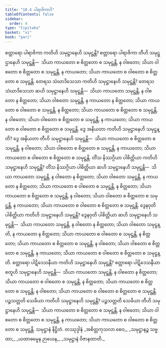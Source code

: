 ```yaml
---
title: "18.4 ပါရာဇိကာဒိ"
tableOfContents: false
sidebar:
  order: 4
type: "tipitaka"
basket: "vi"
book: "pari"
---
```



<DynamicBreadcrumb />

<Division number="473" book="pari" e="ch" v="5" p="362">

<Paragraph number="2222" book="pari">
စတ္တာရော ပါရာဇိကာ ကတိဟိ သမုဋ္ဌာနေဟိ သမုဋ္ဌန္တိ? စတ္တာရော ပါရာဇိကာ တီဟိ သမုဋ္ဌာနေဟိ သမုဋ္ဌန္တိ—  သိယာ ကာယတော စ စိတ္တတော စ သမုဋ္ဌန္တိ, န ဝါစတော; သိယာ ဝါစတော စ စိတ္တတော စ သမုဋ္ဌန္တိ, န ကာယတော; သိယာ ကာယတော စ ဝါစတော စ စိတ္တတော စ သမုဋ္ဌန္တိ.
</Paragraph>

<Paragraph number="2223" book="pari">
တေရသ သံဃာဒိသေသာ ကတိဟိ သမုဋ္ဌာနေဟိ သမုဋ္ဌန္တိ? တေရသ သံဃာဒိသေသာ ဆဟိ သမုဋ္ဌာနေဟိ သမုဋ္ဌန္တိ—  သိယာ ကာယတော သမုဋ္ဌန္တိ, န ဝါစတော န စိတ္တတော; သိယာ ဝါစတော သမုဋ္ဌန္တိ, န ကာယတော န စိတ္တတော; သိယာ ကာယတော စ ဝါစတော စ သမုဋ္ဌန္တိ, န စိတ္တတော; သိယာ ကာယတော စ စိတ္တတော စ သမုဋ္ဌန္တိ, န ဝါစတော; သိယာ ဝါစတော စ စိတ္တတော စ သမုဋ္ဌန္တိ, န ကာယတော; သိယာ ကာယတော စ ဝါစတော စ စိတ္တတော စ သမုဋ္ဌန္တိ.
</Paragraph>

<Paragraph number="2224" book="pari">
ဒွေ အနိယတာ ကတိဟိ သမုဋ္ဌာနေဟိ သမုဋ္ဌန္တိ? ဒွေ အနိယတာ တီဟိ သမုဋ္ဌာနေဟိ သမုဋ္ဌန္တိ—  သိယာ ကာယတော စ စိတ္တတော စ သမုဋ္ဌန္တိ, န ဝါစတော; သိယာ ဝါစတော စ စိတ္တတော စ သမုဋ္ဌန္တိ, န ကာယတော; သိယာ ကာယတော စ ဝါစတော စ စိတ္တတော စ သမုဋ္ဌန္တိ.
</Paragraph>

<Paragraph number="2225" book="pari">
တိံသ နိဿဂ္ဂိယာ ပါစိတ္တိယာ ကတိဟိ သမုဋ္ဌာနေဟိ သမုဋ္ဌန္တိ? တိံသ နိဿဂ္ဂိယာ ပါစိတ္တိယာ ဆဟိ သမုဋ္ဌာနေဟိ သမုဋ္ဌန္တိ—  သိယာ ကာယတော သမုဋ္ဌန္တိ, န ဝါစတော န စိတ္တတော; သိယာ ဝါစတော သမုဋ္ဌန္တိ, န ကာယတော န စိတ္တတော; သိယာ ကာယတော စ ဝါစတော စ သမုဋ္ဌန္တိ, န စိတ္တတော; သိယာ ကာယတော စ စိတ္တတော စ သမုဋ္ဌန္တိ, န ဝါစတော; သိယာ ဝါစတော စ စိတ္တတော စ သမုဋ္ဌန္တိ, န ကာယတော; သိယာ ကာယတော စ ဝါစတော စ စိတ္တတော စ သမုဋ္ဌန္တိ.
</Paragraph>

<Paragraph number="2226" book="pari">
ဒွေနဝုတိ ပါစိတ္တိယာ ကတိဟိ သမုဋ္ဌာနေဟိ သမုဋ္ဌန္တိ? ဒွေနဝုတိ ပါစိတ္တိယာ ဆဟိ သမုဋ္ဌာနေဟိ သမုဋ္ဌန္တိ—  သိယာ ကာယတော သမုဋ္ဌန္တိ, န ဝါစတော န စိတ္တတော; သိယာ ဝါစတော သမုဋ္ဌန္တိ, န ကာယတော န စိတ္တတော; သိယာ ကာယတော စ ဝါစတော စ သမုဋ္ဌန္တိ, န စိတ္တတော; သိယာ ကာယတော စ စိတ္တတော စ သမုဋ္ဌန္တိ, န ဝါစတော; သိယာ ဝါစတော စ စိတ္တတော စ သမုဋ္ဌန္တိ, န ကာယတော; သိယာ ကာယတော စ ဝါစတော စ စိတ္တတော စ သမုဋ္ဌန္တိ.
</Paragraph>

<Paragraph number="2227" book="pari">
စတ္တာရော ပါဋိဒေသနီယာ ကတိဟိ သမုဋ္ဌာနေဟိ သမုဋ္ဌန္တိ? စတ္တာရော ပါဋိဒေသနီယာ စတူဟိ သမုဋ္ဌာနေဟိ သမုဋ္ဌန္တိ—  သိယာ ကာယတော သမုဋ္ဌန္တိ, န ဝါစတော န စိတ္တတော; သိယာ ကာယတော စ ဝါစတော စ သမုဋ္ဌန္တိ, န စိတ္တတော; သိယာ ကာယတော စ စိတ္တတော စ သမုဋ္ဌန္တိ, န ဝါစတော; သိယာ ကာယတော စ ဝါစတော စ စိတ္တတော စ သမုဋ္ဌန္တိ.
</Paragraph>

<Paragraph number="2228" book="pari">
ပဉ္စသတ္တတိ သေခိယာ ကတိဟိ သမုဋ္ဌာနေဟိ သမုဋ္ဌန္တိ? ပဉ္စသတ္တတိ သေခိယာ တီဟိ သမုဋ္ဌာနေဟိ သမုဋ္ဌန္တိ—  သိယာ ကာယတော စ စိတ္တတော စ သမုဋ္ဌန္တိ, န ဝါစတော; သိယာ ဝါစတော စ စိတ္တတော စ သမုဋ္ဌန္တိ, န ကာယတော; သိယာ ကာယတော စ ဝါစတော စ စိတ္တတော စ သမုဋ္ဌန္တိ.

</Paragraph>
</Division>

<Paragraph number="2229" type="center" book="pari">
သမုဋ္ဌာနံ နိဋ္ဌိတံ.



</Paragraph>

<Paragraph number="2230" type="center" book="pari">
တဿုဒ္ဒါနံ


</Paragraph>

<Paragraph number="2231" type="verses" book="pari">
_အစိတ္တကုသလာ စေဝ,_  
_သမုဋ္ဌာနဉ္စ သဗ္ဗထာ;_  
_ယထာဓမ္မေန ဉာယေန,_  
_သမုဋ္ဌာနံ ဝိဇာနထာတိ._
</Paragraph>